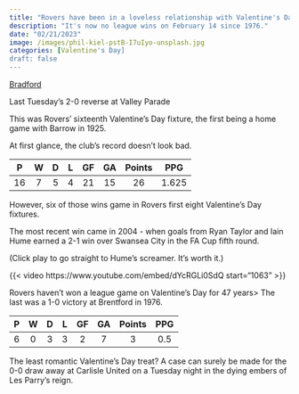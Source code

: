 ```yaml
---
title: "Rovers have been in a loveless relationship with Valentine's Day fixtures for almost half a century"
description: "It's now no league wins on February 14 since 1976."
date: "02/21/2023"
image: /images/phil-kiel-pstB-I7uIyo-unsplash.jpg
categories: [Valentine's Day]
draft: false
---
```


[Bradford](https://www.youtube.com/watch?v=5prUz5110r4)

Last Tuesday's 2-0 reverse at Valley Parade

This was Rovers' sixteenth Valentine's Day fixture, the first being a home game with Barrow in 1925.

At first glance, the club's record doesn't look bad.

|  P  |  W  |  D  |  L  | GF  | GA  | Points |  PPG  |
|:---:|:---:|:---:|:---:|:---:|:---:|:------:|:-----:|
| 16  |  7  |  5  |  4  | 21  | 15  |   26   | 1.625 |

However, six of those wins game in Rovers first eight Valentine's Day fixtures.

The most recent win came in 2004 - when goals from Ryan Taylor and Iain Hume earned a 2-1 win over Swansea City in the FA Cup fifth round.

(Click play to go straight to Hume's screamer. It's worth it.)

{{< video https://www.youtube.com/embed/dYcRGLi0SdQ start="1063" >}}

Rovers haven't won a league game on Valentine's Day for 47 years\> The last was a 1-0 victory at Brentford in 1976.

|  P  |  W  |  D  |  L  | GF  | GA  | Points | PPG |
|:---:|:---:|:---:|:---:|:---:|:---:|:------:|:---:|
|  6  |  0  |  3  |  3  |  2  |  7  |   3    | 0.5 |

The least romantic Valentine's Day treat? A case can surely be made for the 0-0 draw away at Carlisle United on a Tuesday night in the dying embers of Les Parry's reign.